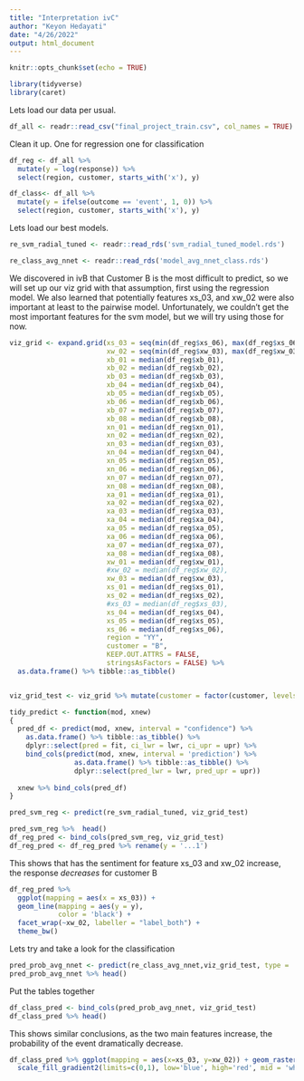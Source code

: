 ```yaml
---
title: "Interpretation ivC"
author: "Keyon Hedayati"
date: "4/26/2022"
output: html_document
---
```


```r
knitr::opts_chunk$set(echo = TRUE)
```

```r
library(tidyverse)
library(caret)
```

Lets load our data per usual.

```r
df_all <- readr::read_csv("final_project_train.csv", col_names = TRUE)
```


Clean it up. One for regression one for classification

```r
df_reg <- df_all %>% 
  mutate(y = log(response)) %>% 
  select(region, customer, starts_with('x'), y)

```


```r
df_class<- df_all %>% 
  mutate(y = ifelse(outcome == 'event', 1, 0)) %>% 
  select(region, customer, starts_with('x'), y)

```

Lets load our best models.

```r
re_svm_radial_tuned <- readr::read_rds('svm_radial_tuned_model.rds')
```


```r
re_class_avg_nnet <- readr::read_rds('model_avg_nnet_class.rds')
```


We discovered in ivB that Customer B is the most difficult to predict, so we will set up our viz grid with that assumption, first using the regression model. We also learned that potentially features xs_03, and xw_02 were also important at least to the pairwise model. Unfortunately, we couldn't get the most important features for the svm model, but we will try using those for now.

```r

viz_grid <- expand.grid(xs_03 = seq(min(df_reg$xs_06), max(df_reg$xs_06), length.out = 101),
                        xw_02 = seq(min(df_reg$xw_03), max(df_reg$xw_03), length.out = 6),
                        xb_01 = median(df_reg$xb_01),
                        xb_02 = median(df_reg$xb_02),
                        xb_03 = median(df_reg$xb_03),
                        xb_04 = median(df_reg$xb_04),
                        xb_05 = median(df_reg$xb_05),
                        xb_06 = median(df_reg$xb_06),
                        xb_07 = median(df_reg$xb_07),
                        xb_08 = median(df_reg$xb_08),
                        xn_01 = median(df_reg$xn_01),
                        xn_02 = median(df_reg$xn_02),
                        xn_03 = median(df_reg$xn_03),
                        xn_04 = median(df_reg$xn_04),
                        xn_05 = median(df_reg$xn_05),
                        xn_06 = median(df_reg$xn_06),
                        xn_07 = median(df_reg$xn_07),
                        xn_08 = median(df_reg$xn_08),
                        xa_01 = median(df_reg$xa_01),
                        xa_02 = median(df_reg$xa_02),
                        xa_03 = median(df_reg$xa_03),
                        xa_04 = median(df_reg$xa_04),
                        xa_05 = median(df_reg$xa_05),
                        xa_06 = median(df_reg$xa_06),
                        xa_07 = median(df_reg$xa_07),
                        xa_08 = median(df_reg$xa_08),
                        xw_01 = median(df_reg$xw_01),
                        #xw_02 = median(df_reg$xw_02),
                        xw_03 = median(df_reg$xw_03),
                        xs_01 = median(df_reg$xs_01),
                        xs_02 = median(df_reg$xs_02),
                        #xs_03 = median(df_reg$xs_03),
                        xs_04 = median(df_reg$xs_04),
                        xs_05 = median(df_reg$xs_05),
                        xs_06 = median(df_reg$xs_06),
                        region = "YY",
                        customer = "B",
                        KEEP.OUT.ATTRS = FALSE,
                        stringsAsFactors = FALSE) %>% 
  as.data.frame() %>% tibble::as_tibble()


viz_grid_test <- viz_grid %>% mutate(customer = factor(customer, levels=unique(df_reg$customer)), region = factor(region, levels=unique(df_reg$region)))

```


```r

tidy_predict <- function(mod, xnew)
{
  pred_df <- predict(mod, xnew, interval = "confidence") %>% 
    as.data.frame() %>% tibble::as_tibble() %>% 
    dplyr::select(pred = fit, ci_lwr = lwr, ci_upr = upr) %>% 
    bind_cols(predict(mod, xnew, interval = 'prediction') %>% 
                as.data.frame() %>% tibble::as_tibble() %>% 
                dplyr::select(pred_lwr = lwr, pred_upr = upr))
  
  xnew %>% bind_cols(pred_df)
}

```


```r

pred_svm_reg <- predict(re_svm_radial_tuned, viz_grid_test)

pred_svm_reg %>%  head()
df_reg_pred <- bind_cols(pred_svm_reg, viz_grid_test)
df_reg_pred <- df_reg_pred %>% rename(y = '...1')

```

This shows that has the sentiment for feature xs_03 and xw_02 increase, the response *decreases* for customer B

```r

df_reg_pred %>% 
  ggplot(mapping = aes(x = xs_03)) +
  geom_line(mapping = aes(y = y),
            color = 'black') +
  facet_wrap(~xw_02, labeller = "label_both") +
  theme_bw()

```

Lets try and take a look for the classification

```r
pred_prob_avg_nnet <- predict(re_class_avg_nnet,viz_grid_test, type = 'prob')
pred_prob_avg_nnet %>% head()
```

Put the tables together

```r


df_class_pred <- bind_cols(pred_prob_avg_nnet, viz_grid_test)
df_class_pred %>% head()
```
This shows similar conclusions, as the two main features increase, the probability of the event dramatically decrease.

```r
df_class_pred %>% ggplot(mapping = aes(x=xs_03, y=xw_02)) + geom_raster(mapping=aes(fill = event)) + 
  scale_fill_gradient2(limits=c(0,1), low='blue', high='red', mid = 'white', midpoint = 0.5)
```




